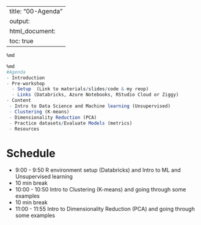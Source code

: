 
---
title: "00-Agenda"
output:
  html_document:
    toc: true
---


```r
%md

```


```r
%md
#Agenda
- Introduction
- Pre-workshop
  - Setup  (Link to materials/slides/code & my reop)
  - Links (Databricks, Azure Notebooks, RStudio Cloud or Ziggy)
- Content
 - Intro to Data Science and Machine learning (Unsupervised)
 - Clustering (K-means)
 - Dimensionality Reduction (PCA)
 - Practice datasets/Evaluate Models (metrics)
 - Resources

```


# Schedule
- 9:00 - 9:50 R environment setup (Databricks) and Intro to ML and Unsupervised learning
- 10 min break
- 10:00 - 10:50  Intro to Clustering (K-means) and going through some examples
- 10 min break
- 11:00 - 11:55  Intro to Dimensionality Reduction (PCA) and going through some examples
